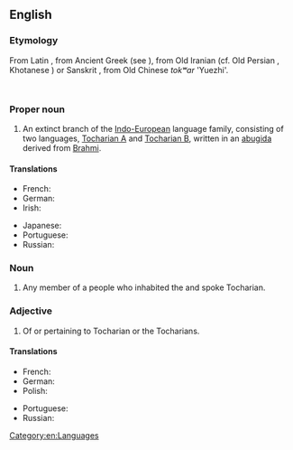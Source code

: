 ==English==
{{wikipedia|dab=Tocharian}}

===Etymology===
From Latin {{term|Tochari|lang=la}}, from Ancient Greek {{term|τόχαροι||Kucheans|tr=tócharoi|lang=grc}} (see {{term|Τόχαρος|lang=grc}}), from Old Iranian (cf. Old Persian {{term||tuxāri-}}, Khotanese {{term||ttahvāra}}) or Sanskrit {{term||tukhāra}}, from Old Chinese ''tokʷar'' 'Yuezhi'.
   {{rfscript|Deva}} {{rfscript|Cuneiform}} {{rfscript|Chinese}}<!-- ?? -->

===Proper noun===
{{en-proper noun}}

# An extinct branch of the [[Indo-European]] language family, consisting of two languages, [[Tocharian A]] and [[Tocharian B]], written in an [[abugida]] derived from [[Brahmi]].

====Translations====
{{trans-top|language}}
* French: {{t+|fr|tokharien|m}}
* German: {{t|de|Tocharisch|n}}
* Irish: {{t-|ga|Tocáiris|f|xs=Irish}}
{{trans-mid}}
* Japanese: {{t|ja|トカラ語|tr=トカラご, tokara-go|sc=Jpan}}
* Portuguese: {{t|pt|tocariano|m}}
* Russian: {{t|ru|тохарский|sc=Cyrl}}
{{trans-bottom}}

===Noun===
{{en-noun}}

# Any member of a people who inhabited the {{w|Tarim Basin}} and spoke Tocharian.

===Adjective===
{{en-adj|-}}

# Of or pertaining to Tocharian or the Tocharians.

====Translations====
{{trans-top|related to Tocharians}}
* French: {{t+|fr|tokharien|m}}
* German: {{t|de|tocharisch}}
* Polish: {{t-|pl|tocharski|m}}
{{trans-mid}}
* Portuguese: {{t|pt|tocariano|m}}
* Russian: {{t|ru|тохарский|sc=Cyrl}}
{{trans-bottom}}

[[Category:en:Languages]]